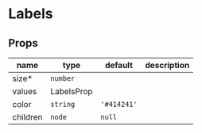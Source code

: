 
# Labels

## Props

|name|type|default|description|
|----|----|-------|-----------|
|size&#42;|`number`|||
|values|LabelsProp|||
|color|`string`|`'#414241'`||
|children|`node`|`null`||



